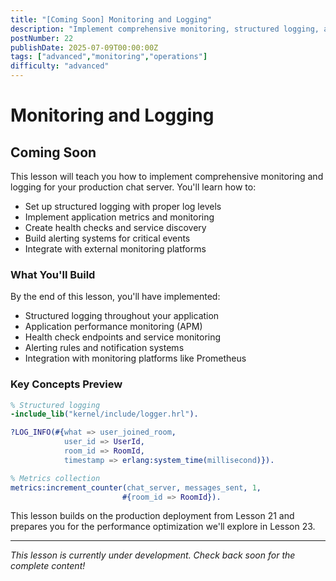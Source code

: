 ```yaml
---
title: "[Coming Soon] Monitoring and Logging"
description: "Implement comprehensive monitoring, structured logging, and alerting systems to maintain visibility and health of your production chat server"
postNumber: 22
publishDate: 2025-07-09T00:00:00Z
tags: ["advanced","monitoring","operations"]
difficulty: "advanced"
---
```


# Monitoring and Logging

## Coming Soon

This lesson will teach you how to implement comprehensive monitoring and logging for your production chat server. You'll learn how to:

- Set up structured logging with proper log levels
- Implement application metrics and monitoring
- Create health checks and service discovery
- Build alerting systems for critical events
- Integrate with external monitoring platforms

### What You'll Build

By the end of this lesson, you'll have implemented:
- Structured logging throughout your application
- Application performance monitoring (APM)
- Health check endpoints and service monitoring
- Alerting rules and notification systems
- Integration with monitoring platforms like Prometheus

### Key Concepts Preview

```erlang
% Structured logging
-include_lib("kernel/include/logger.hrl").

?LOG_INFO(#{what => user_joined_room,
            user_id => UserId,
            room_id => RoomId,
            timestamp => erlang:system_time(millisecond)}).

% Metrics collection
metrics:increment_counter(chat_server, messages_sent, 1,
                         #{room_id => RoomId}).
```

This lesson builds on the production deployment from Lesson 21 and prepares you for the performance optimization we'll explore in Lesson 23.

---

_This lesson is currently under development. Check back soon for the complete content!_